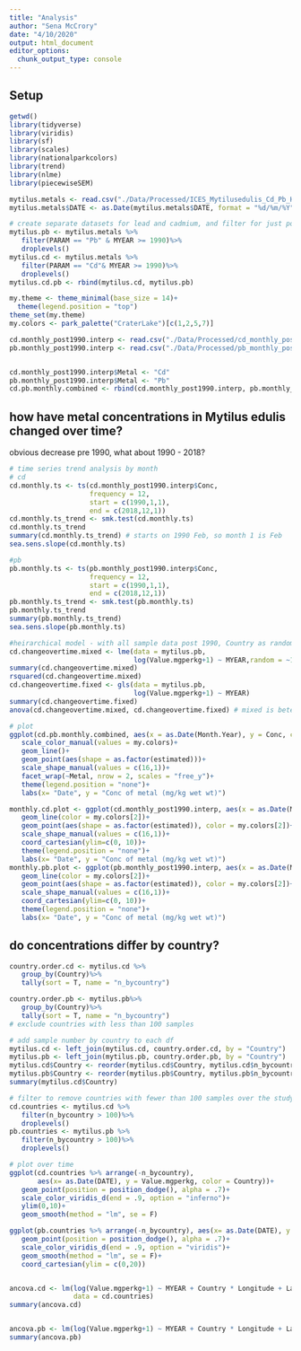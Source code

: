 ```yaml
---
title: "Analysis"
author: "Sena McCrory"
date: "4/10/2020"
output: html_document
editor_options: 
  chunk_output_type: console
---
```



## Setup
```r
getwd()
library(tidyverse)
library(viridis)
library(sf)
library(scales)
library(nationalparkcolors)
library(trend)
library(nlme)
library(piecewiseSEM)

mytilus.metals <- read.csv("./Data/Processed/ICES_Mytilusedulis_Cd_Pb_Hg_Cu.csv")
mytilus.metals$DATE <- as.Date(mytilus.metals$DATE, format = "%d/%m/%Y")

# create separate datasets for lead and cadmium, and filter for just post 1990
mytilus.pb <- mytilus.metals %>%
   filter(PARAM == "Pb" & MYEAR >= 1990)%>%
   droplevels()
mytilus.cd <- mytilus.metals %>%
   filter(PARAM == "Cd"& MYEAR >= 1990)%>%
   droplevels()
mytilus.cd.pb <- rbind(mytilus.cd, mytilus.pb)

my.theme <- theme_minimal(base_size = 14)+
  theme(legend.position = "top")
theme_set(my.theme)
my.colors <- park_palette("CraterLake")[c(1,2,5,7)]

cd.monthly_post1990.interp <- read.csv("./Data/Processed/cd_monthly_post1990_interp.csv", header = T)
pb.monthly_post1990.interp <- read.csv("./Data/Processed/pb_monthly_post1990_interp.csv", header = T)


cd.monthly_post1990.interp$Metal <- "Cd"
pb.monthly_post1990.interp$Metal <- "Pb"
cd.pb.monthly.combined <- rbind(cd.monthly_post1990.interp, pb.monthly_post1990.interp)
```

## how have metal concentrations in Mytilus edulis changed over time?

obvious decrease pre 1990, what about 1990 - 2018?
```r
# time series trend analysis by month
# cd
cd.monthly.ts <- ts(cd.monthly_post1990.interp$Conc,
                    frequency = 12,
                    start = c(1990,1,1),
                    end = c(2018,12,1))
cd.monthly.ts_trend <- smk.test(cd.monthly.ts)
cd.monthly.ts_trend
summary(cd.monthly.ts_trend) # starts on 1990 Feb, so month 1 is Feb
sea.sens.slope(cd.monthly.ts)

#pb
pb.monthly.ts <- ts(pb.monthly_post1990.interp$Conc,
                    frequency = 12,
                    start = c(1990,1,1),
                    end = c(2018,12,1))
pb.monthly.ts_trend <- smk.test(pb.monthly.ts)
pb.monthly.ts_trend
summary(pb.monthly.ts_trend)
sea.sens.slope(pb.monthly.ts)

#heirarchical model - with all sample data post 1990, Country as random effect
cd.changeovertime.mixed <- lme(data = mytilus.pb,
                               log(Value.mgperkg+1) ~ MYEAR,random = ~1|Country)
summary(cd.changeovertime.mixed)
rsquared(cd.changeovertime.mixed)
cd.changeovertime.fixed <- gls(data = mytilus.pb,
                               log(Value.mgperkg+1) ~ MYEAR)
summary(cd.changeovertime.fixed)
anova(cd.changeovertime.mixed, cd.changeovertime.fixed) # mixed is beter

# plot 
ggplot(cd.pb.monthly.combined, aes(x = as.Date(Month.Year), y = Conc, color = Metal))+
   scale_color_manual(values = my.colors)+
   geom_line()+
   geom_point(aes(shape = as.factor(estimated)))+
   scale_shape_manual(values = c(16,1))+
   facet_wrap(~Metal, nrow = 2, scales = "free_y")+
   theme(legend.position = "none")+
   labs(x= "Date", y = "Conc of metal (mg/kg wet wt)")

monthly.cd.plot <- ggplot(cd.monthly_post1990.interp, aes(x = as.Date(Month.Year), y = Conc))+
   geom_line(color = my.colors[2])+
   geom_point(aes(shape = as.factor(estimated)), color = my.colors[2])+
   scale_shape_manual(values = c(16,1))+
   coord_cartesian(ylim=c(0, 10))+
   theme(legend.position = "none")+
   labs(x= "Date", y = "Conc of metal (mg/kg wet wt)")
monthly.pb.plot <- ggplot(pb.monthly_post1990.interp, aes(x = as.Date(Month.Year), y = Conc))+
   geom_line(color = my.colors[2])+
   geom_point(aes(shape = as.factor(estimated)), color = my.colors[2])+
   scale_shape_manual(values = c(16,1))+
   coord_cartesian(ylim=c(0, 10))+
   theme(legend.position = "none")+
   labs(x= "Date", y = "Conc of metal (mg/kg wet wt)")

```


## do concentrations differ by country?
```r
country.order.cd <- mytilus.cd %>%
   group_by(Country)%>%
   tally(sort = T, name = "n_bycountry")

country.order.pb <- mytilus.pb%>%
   group_by(Country)%>%
   tally(sort = T, name = "n_bycountry")
# exclude countries with less than 100 samples

# add sample number by country to each df
mytilus.cd <- left_join(mytilus.cd, country.order.cd, by = "Country")
mytilus.pb <- left_join(mytilus.pb, country.order.pb, by = "Country")
mytilus.cd$Country <- reorder(mytilus.cd$Country, mytilus.cd$n_bycountry)
mytilus.pb$Country <- reorder(mytilus.pb$Country, mytilus.pb$n_bycountry)
summary(mytilus.cd$Country)

# filter to remove countries with fewer than 100 samples over the study period
cd.countries <- mytilus.cd %>%
   filter(n_bycountry > 100)%>%
   droplevels()
pb.countries <- mytilus.pb %>%
   filter(n_bycountry > 100)%>%
   droplevels()

# plot over time
ggplot(cd.countries %>% arrange(-n_bycountry), 
       aes(x= as.Date(DATE), y = Value.mgperkg, color = Country))+
   geom_point(position = position_dodge(), alpha = .7)+
   scale_color_viridis_d(end = .9, option = "inferno")+
   ylim(0,10)+
   geom_smooth(method = "lm", se = F)

ggplot(pb.countries %>% arrange(-n_bycountry), aes(x= as.Date(DATE), y = Value.mgperkg, color = Country))+
   geom_point(position = position_dodge(), alpha = .7)+
   scale_color_viridis_d(end = .9, option = "viridis")+
   geom_smooth(method = "lm", se = F)+
   coord_cartesian(ylim = c(0,20))


ancova.cd <- lm(log(Value.mgperkg+1) ~ MYEAR + Country * Longitude + Latitude, 
                data = cd.countries)
summary(ancova.cd)


ancova.pb <- lm(log(Value.mgperkg+1) ~ MYEAR + Country * Longitude + Latitude, data = pb.countries)
summary(ancova.pb)



```

